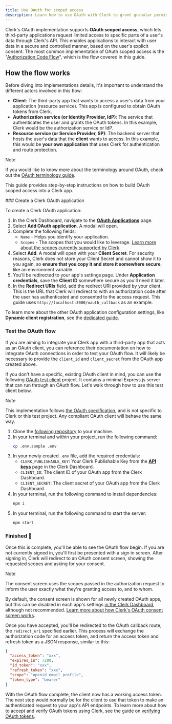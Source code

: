 ```yaml
---
title: Use OAuth for scoped access
description: Learn how to use OAuth with Clerk to grant granular permissions and manage access securely.
---
```


Clerk's OAuth implementation supports **OAuth scoped access**, which lets third-party applications request limited access to specific parts of a user's data through Clerk's API. This enables applications to interact with user data in a secure and controlled manner, based on the user's explicit consent. The most common implementation of OAuth scoped access is the "[Authorization Code Flow](https://datatracker.ietf.org/doc/html/rfc6749#section-1.3.1)", which is the flow covered in this guide.

## How the flow works

Before diving into implementations details, it's important to understand the different actors involved in this flow:

- **Client**: The third-party app that wants to access a user's data from your application (resource service). This app is configured to obtain OAuth tokens from Clerk.
- **Authorization service (or Identity Provider, IdP)**: The service that authenticates the user and grants the OAuth tokens. In this example, Clerk would be the authorization service or IdP.
- **Resource service (or Service Provider, SP)**: The backend server that hosts the user's data that the **client** wants to access. In this example, this would be **your own application** that uses Clerk for authentication and route protection.

> [!NOTE]
> If you would like to know more about the terminology around OAuth, check out the [OAuth terminology guide](/docs/guides/configure/auth-strategies/oauth/overview#key-terminology).

This guide provides step-by-step instructions on how to build OAuth scoped access into a Clerk app.

<Steps>
  ### Create a Clerk OAuth application

  To create a Clerk OAuth application:

  1. In the Clerk Dashboard, navigate to the [**OAuth Applications**](https://dashboard.clerk.com/last-active?path=user-authentication/oauth-applications) page.
  1. Select **Add OAuth application**. A modal will open.
  1. Complete the following fields:
     - `Name` - Helps you identify your application.
     - `Scopes` - The scopes that you would like to leverage. [Learn more about the scopes currently supported by Clerk](/docs/guides/configure/auth-strategies/oauth/how-clerk-implements-oauth#scopes).
  1. Select **Add**. A modal will open with your **Client Secret**. For security reasons, Clerk does not store your Client Secret and cannot show it to you again, so **ensure that you copy it and store it somewhere secure**, like an environment variable.
  1. You'll be redirected to your app's settings page. Under **Application credentials**, save the **Client ID** somewhere secure as you'll need it later.
  1. In the **Redirect URIs** field, add the redirect URI provided by your client. This is the URL that Clerk will redirect to with an authorization code after the user has authenticated and consented to the access request. This guide uses `http://localhost:3000/oauth_callback` as an example.

  To learn more about the other OAuth application configuration settings, like **Dynamic client registration**, see the [dedicated guide](/docs/guides/configure/auth-strategies/oauth/how-clerk-implements-oauth).

  ### Test the OAuth flow

  If you are aiming to integrate your Clerk app with a third-party app that acts as an OAuth client, you can reference their documentation on how to integrate OAuth connections in order to test your OAuth flow. It will likely be necessary to provide the `client_id` and `client_secret` from the OAuth app created above.

  If you don't have a specific, existing OAuth client in mind, you can use the following [OAuth test client](https://github.com/clerk/test-oauth-client) project. It contains a minimal Express.js server that can run through an OAuth flow. Let's walk through how to use this test client below.

  > [!NOTE]
  > This implementation follows [the OAuth specification](https://datatracker.ietf.org/doc/html/draft-ietf-oauth-v2-1-13), and is not specific to Clerk or this test project. Any compliant OAuth client will behave the same way.

  1. Clone the [following repository](https://github.com/clerk/test-oauth-client) to your machine.
  1. In your terminal and within your project, run the following command:
     ```sh {{ filename: 'terminal' }}
     cp .env.sample .env
     ```
  1. In your newly created `.env` file, add the required credentials:
     - `CLERK_PUBLISHABLE_KEY`: Your Clerk Publishable Key from the [**API keys**](https://dashboard.clerk.com/last-active?path=api-keys) page in the Clerk Dashboard.
     - `CLIENT_ID`: The client ID of your OAuth app from the Clerk Dashboard.
     - `CLIENT_SECRET`: The client secret of your OAuth app from the Clerk Dashboard.
  1. In your terminal, run the following command to install dependencies:
     ```sh {{ filename: 'terminal' }}
     npm i
     ```
  1. In your terminal, run the following command to start the server:
     ```sh {{ filename: 'terminal' }}
     npm start
     ```

  ### Finished 🎉

  Once this is complete, you'll be able to see the OAuth flow begin. If you are not currently signed in, you'll first be presented with a sign in screen. After signing in, Clerk will redirect to an OAuth consent screen, showing the requested scopes and asking for your consent.

  > [!NOTE]
  > The consent screen uses the scopes passed in the authorization request to inform the user exactly what they're granting access to, and to whom.
  >
  > By default, the consent screen is shown for all newly created OAuth apps, but this can be disabled in each app's settings [in the Clerk Dashboard](https://dashboard.clerk.com/last-active?path=oauth-applications), although not recommended. [Learn more about how Clerk's OAuth consent screen works](/docs/guides/configure/auth-strategies/oauth/how-clerk-implements-oauth#consent-screen-management).

  Once you have accepted, you'll be redirected to the OAuth callback route, the `redirect_uri` specified earlier. This process will exchange the authorization code for an access token, and return the access token and refresh token as a JSON response, similar to this:

  ```json
  {
    "access_token": "xxx",
    "expires_in": 7200,
    "id_token": "xxx",
    "refresh_token": "xxx",
    "scope": "openid email profile",
    "token_type": "bearer"
  }
  ```

  With the OAuth flow complete, the client now has a working access token. The next step would normally be for the client to use that token to make an authenticated request to your app's API endpoints. To learn more about how to accept and verify OAuth tokens using Clerk, see the guide on [verifying OAuth tokens](/docs/guides/configure/auth-strategies/oauth/verify-oauth-tokens).
</Steps>
